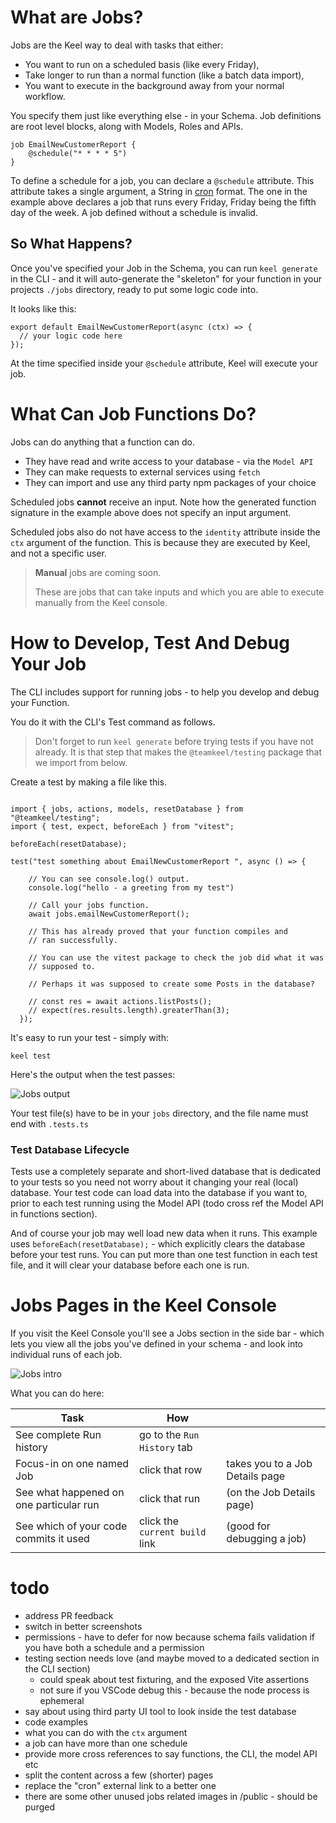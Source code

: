 # What are Jobs?

Jobs are the Keel way to deal with tasks that either:

- You want to run on a scheduled basis (like every Friday),
- Take longer to run than a normal function (like a batch data import),
- You want to execute in the background away from your normal workflow.

You specify them just like everything else - in your Schema. 
Job definitions are root level blocks, along with Models, Roles and APIs.

```keel filename="schema.keel"
job EmailNewCustomerReport {
    @schedule("* * * * 5")
}
```

To define a schedule for a job, you can declare a `@schedule` attribute. 
This attribute takes a single argument, a String in [cron](https://devhints.io/cron) format.
The one in the example above declares a job that runs every Friday, Friday being the fifth day of the week. A job defined without a schedule
is invalid.

## So What Happens?

Once you've specified your Job in the Schema, you can run `keel generate` in the CLI - and it will auto-generate the "skeleton" for your function in 
your projects `./jobs` directory, ready to put some logic code into. 

It looks like this:

```tsx filename="jobs/emailNewCustomerReport.ts"
export default EmailNewCustomerReport(async (ctx) => {
  // your logic code here
});
```

At the time specified inside your `@schedule` attribute, Keel will execute your job.

# What Can Job Functions Do?
Jobs can do anything that a function can do.

- They have read and write access to your database - via the `Model API`
- They can make requests to external services using `fetch`
- They can import and use any third party npm packages of your choice

Scheduled jobs **cannot** receive an input. Note how the generated function signature in the example above does not specify
an input argument.

Scheduled jobs also do not have access to the `identity` attribute inside the `ctx` argument of the function. This is because they are executed by Keel, and not a specific user.

> **Manual** jobs are coming soon. 
> 
> These are jobs that can take inputs and which you are able to execute manually from the Keel console.

# How to Develop, Test And Debug Your Job

The CLI includes support for running jobs - to help you develop and debug your Function.

You do it with the CLI's Test command as follows.

> Don't forget to run `keel generate` before trying tests if you have not already.
> It is that step that makes the `@teamkeel/testing` package that we import from below.

Create a test by making a file like this.

```tsx filename="jobs/tests-my-job.test.ts"

import { jobs, actions, models, resetDatabase } from "@teamkeel/testing";
import { test, expect, beforeEach } from "vitest";

beforeEach(resetDatabase);

test("test something about EmailNewCustomerReport ", async () => {

    // You can see console.log() output.
    console.log("hello - a greeting from my test")

    // Call your jobs function.
    await jobs.emailNewCustomerReport();

    // This has already proved that your function compiles and
    // ran successfully.

    // You can use the vitest package to check the job did what it was
    // supposed to.

    // Perhaps it was supposed to create some Posts in the database?

    // const res = await actions.listPosts();
    // expect(res.results.length).greaterThan(3);
  });
```

It's easy to run your test - simply with:

`keel test`

Here's the output when the test passes:

![Jobs output](/jobs-test-output-pass.png)



Your test file(s) have to be in your `jobs` directory, and the file name must end with `.tests.ts`

### Test Database Lifecycle
Tests use a completely separate and short-lived database that is dedicated to your tests so you need not
worry about it changing your real (local) database.
Your test code can load data into the database if you want to, prior to each test running using the Model API
(todo cross ref the Model API in functions section).

And of course your
job may well load new data when it runs.
This example uses `beforeEach(resetDatabase);` - which explicitly clears the database before your test runs.
You can put more than one test function in each test file, and it will clear your database before each one is run.


# Jobs Pages in the Keel Console

If you visit the Keel Console you'll see a Jobs section in the side bar - which lets
you view all the jobs you've defined in your schema - and look into individual runs of each job.

![Jobs intro](/jobs-intro.png)

What you can do here:

| Task | How |     |
| ---  | --- | --- |
| See complete Run history | go to the `Run History` tab |
| Focus-in on one named Job | click that row | takes you to a Job Details page |
| See what happened on one particular run | click that run | (on the Job Details page) |
| See which of your code commits it used | click the `current build` link | (good for debugging a job) |

# todo

- address PR feedback
- switch in better screenshots 
- permissions - have to defer for now because schema fails validation if you have both a schedule and a permission
- testing section needs love (and maybe moved to a dedicated section in the CLI section)
  -  could speak about test fixturing, and the exposed Vite assertions
  -  not sure if you VSCode debug this - because the node process is ephemeral
- say about using third party UI tool to look inside the test database
- code examples
- what you can do with the `ctx` argument
- a job can have more than one schedule
- provide more cross references to say functions, the CLI, the model API etc
- split the content across a few (shorter) pages
- replace the "cron" external link to a better one
- there are some other unused jobs related images in /public - should be purged




